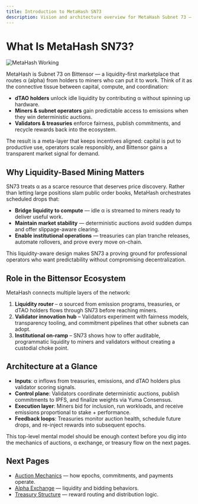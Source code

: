 ```yaml
---
title: Introduction to MetaHash SN73
description: Vision and architecture overview for MetaHash Subnet 73 — why it exists, the problems it solves, and how it fits inside Bittensor.
---
```


# What Is MetaHash SN73?

![MetaHash Working](/icon/images/metahash-working.png)

MetaHash is Subnet 73 on Bittensor — a liquidity-first marketplace that routes α (alpha) from holders to miners who can put it to work. Think of it as the connective tissue between capital, compute, and coordination:

- **dTAO holders** unlock idle liquidity by contributing α without spinning up hardware.
- **Miners & subnet operators** gain predictable access to emissions when they win deterministic auctions.
- **Validators & treasuries** enforce fairness, publish commitments, and recycle rewards back into the ecosystem.

The result is a meta-layer that keeps incentives aligned: capital is put to productive use, operators scale responsibly, and Bittensor gains a transparent market signal for demand.

## Why Liquidity-Based Mining Matters

SN73 treats α as a scarce resource that deserves price discovery. Rather than letting large positions slam public order books, MetaHash orchestrates scheduled drops that:

- **Bridge liquidity to compute** — idle α is streamed to miners ready to deliver useful work.
- **Maintain market stability** — deterministic auctions avoid sudden dumps and offer slippage-aware clearing.
- **Enable institutional operations** — treasuries can plan tranche releases, automate rollovers, and prove every move on-chain.

This liquidity-aware design makes SN73 a proving ground for professional operators who want predictability without compromising decentralization.

## Role in the Bittensor Ecosystem

MetaHash connects multiple layers of the network:

1. **Liquidity router** – α sourced from emission programs, treasuries, or dTAO holders flows through SN73 before reaching miners.
2. **Validator innovation hub** – Validators experiment with fairness models, transparency tooling, and commitment pipelines that other subnets can adopt.
3. **Institutional on‑ramp** – SN73 shows how to offer auditable, programmatic liquidity to miners and validators without creating a custodial choke point.

## Architecture at a Glance

- **Inputs**: α inflows from treasuries, emissions, and dTAO holders plus validator scoring signals.
- **Control plane**: Validators coordinate deterministic auctions, publish commitments to IPFS, and finalize weights via Yuma Consensus.
- **Execution layer**: Miners bid for inclusion, run workloads, and receive emissions proportional to stake + performance.
- **Feedback loops**: Treasuries monitor auction health, schedule future drops, and re-inject rewards into subsequent epochs.

This top-level mental model should be enough context before you dig into the mechanics of auctions, α exchange, or treasury flow on the next pages.

## Next Pages

- [Auction Mechanics](/understand/auction-mechanics) — how epochs, commitments, and payments operate.
- [Alpha Exchange](/understand/alpha-exchange) — liquidity and bidding behaviors.
- [Treasury Structure](/understand/treasury-structure) — reward routing and distribution logic.
